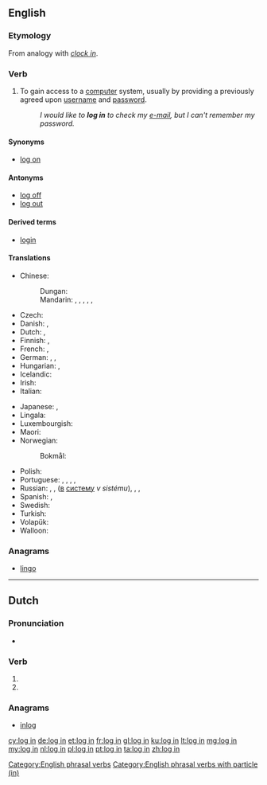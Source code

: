 {{also|-login|login|lögin}}
==English==
{{wikipedia}}

===Etymology===
From analogy with ''[[clock in]]''.

===Verb===
{{en-verb|head=[[log]] [[in]]|logs in|logging in|logged in}}

# {{label|en|computing}} To gain access to a [[computer]] system, usually by providing a previously agreed upon [[username]] and [[password]].
#: ''I would like to '''log in''' to check my [[e-mail]], but I can't remember my password.''

====Synonyms====
* [[log on]]

====Antonyms====
* [[log off]]
* [[log out]]

====Derived terms====
* [[login]]

====Translations====
{{trans-top|gain access to a computer system}}
* Chinese:
*: Dungan: {{t|dng|чинлэ|sc=Cyrl}}
*: Mandarin: {{t+|cmn|記入|sc=Hani}}, {{t+|cmn|记入|tr=jìrù|sc=Hani}}, {{t|cmn|登錄|sc=Hani}}, {{t+|cmn|登录|tr=dēnglù|sc=Hani}}, {{t+|cmn|簽入|sc=Hani}}, {{t|cmn|签入|tr=qiānrù|sc=Hani}}
* Czech: {{t-check|cs|přihlásit|alt=přihlásit se}} <!-- was "[[přihlásit]] se" - assumed inflected form or vocalised spelling; please verify if linking is acceptable. see [[User:Kephir/gadgets/xte#Translation_fixing]] -->
* Danish: {{t|da|logge ind}}, {{t|da|logge på}}
* Dutch: {{t+|nl|aanmelden}}, {{t+|nl|inloggen}}
* Finnish: {{t+|fi|kirjautua}}, {{t|fi|kirjautua sisään}}
* French: {{t+|fr|identifier|alt=s'identifier}}, {{t+|fr|connecter|alt=se connecter}}
* German: {{t+|de|anmelden|alt=sich anmelden}}, {{t+|de|einloggen|alt=sich einloggen}}, {{t+|de|einloggen}}
* Hungarian: {{t+|hu|belép}}, {{t+|hu|bejelentkezik}}
* Icelandic: {{t|is|skrá inn}}
* Irish: {{t|ga|logáil isteach}}
* Italian: {{t|it|registrarsi}}
{{trans-mid}}
* Japanese: {{t+|ja|ログイン|alt=ログインする|tr=roguin-suru}}, {{t|ja|サインイン|alt=サインインする|tr=sain'in-suru}}
* Lingala: {{t|ln|komíkitola}}
* Luxembourgish: {{t|lb|aloggen}}
* Maori: {{t|mi|takiuru}}
* Norwegian:
*: Bokmål: {{t|nb|logge på}}
* Polish: {{t+|pl|zalogować się}}
* Portuguese: {{t|pt|[[fazer]]/[[realizar]] ([[o]]) [[login]]}}, {{t+|pt|entrar}}, {{t|pt|fazer login}}, {{t|pt|realizar login}}, {{t+|pt|logar}} {{qualifier|slang}}
* Russian: {{t+|ru|авторизо́вываться}}, {{t+|ru|авторизова́ться}}, {{t+|ru|войти́}} ([[в]] [[система|систему]] ''v sistému''), {{t+|ru|подсоедини́ться}}, {{t+|ru|подключи́ться}}, {{t+|ru|зарегистри́роваться}}
* Spanish: {{t+|es|entrar}}, {{t|es|iniciar sesión}}
* Swedish: {{t+|sv|logga in}}
* Turkish: {{t|tr|giriş yapmak}}
* Volapük: {{t+|vo|nunädön}}
* Walloon: {{t+|wa|s' elodjî}}
{{trans-bottom}}

===Anagrams===
* [[lingo#English|lingo]]

[[Category:English phrasal verbs]]
[[Category:English phrasal verbs with particle (in)]]

----

==Dutch==

===Pronunciation===
* {{audio|Nl-log in.ogg|Audio|lang=nl}}

===Verb===
{{nl-verb-form}}

# {{nl-verb form of|p=1|n=sg|t=pres|m=ind|inloggen}}
# {{nl-verb form of|m=imp|inloggen}}

===Anagrams===
* [[inlog#Dutch|inlog]]

[[cy:log in]]
[[de:log in]]
[[et:log in]]
[[fr:log in]]
[[gl:log in]]
[[ku:log in]]
[[lt:log in]]
[[mg:log in]]
[[my:log in]]
[[nl:log in]]
[[pl:log in]]
[[pt:log in]]
[[ta:log in]]
[[zh:log in]]